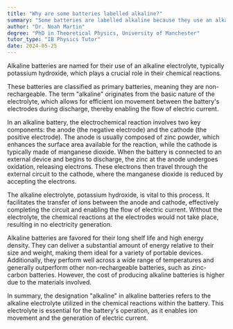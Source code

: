 ```yaml
---
title: "Why are some batteries labelled alkaline?"
summary: "Some batteries are labelled alkaline because they use an alkaline electrolyte, typically potassium hydroxide, in their chemical reaction."
author: "Dr. Noah Martin"
degree: "PhD in Theoretical Physics, University of Manchester"
tutor_type: "IB Physics Tutor"
date: 2024-05-25
---
```


Alkaline batteries are named for their use of an alkaline electrolyte, typically potassium hydroxide, which plays a crucial role in their chemical reactions.

These batteries are classified as primary batteries, meaning they are non-rechargeable. The term "alkaline" originates from the basic nature of the electrolyte, which allows for efficient ion movement between the battery's electrodes during discharge, thereby enabling the flow of electric current.

In an alkaline battery, the electrochemical reaction involves two key components: the anode (the negative electrode) and the cathode (the positive electrode). The anode is usually composed of zinc powder, which enhances the surface area available for the reaction, while the cathode is typically made of manganese dioxide. When the battery is connected to an external device and begins to discharge, the zinc at the anode undergoes oxidation, releasing electrons. These electrons then travel through the external circuit to the cathode, where the manganese dioxide is reduced by accepting the electrons.

The alkaline electrolyte, potassium hydroxide, is vital to this process. It facilitates the transfer of ions between the anode and cathode, effectively completing the circuit and enabling the flow of electric current. Without the electrolyte, the chemical reactions at the electrodes would not take place, resulting in no electricity generation.

Alkaline batteries are favored for their long shelf life and high energy density. They can deliver a substantial amount of energy relative to their size and weight, making them ideal for a variety of portable devices. Additionally, they perform well across a wide range of temperatures and generally outperform other non-rechargeable batteries, such as zinc-carbon batteries. However, the cost of producing alkaline batteries is higher due to the materials involved.

In summary, the designation "alkaline" in alkaline batteries refers to the alkaline electrolyte utilized in the chemical reactions within the battery. This electrolyte is essential for the battery's operation, as it enables ion movement and the generation of electric current.
    